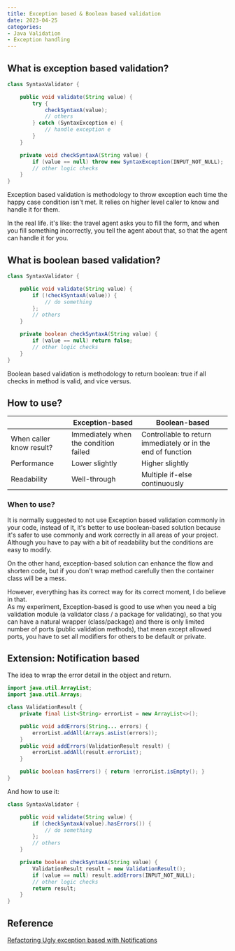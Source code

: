 ```yaml
---
title: Exception based & Boolean based validation
date: 2023-04-25
categories:
- Java Validation
- Exception handling
---
```


## What is exception based validation?

```java
class SyntaxValidator {

    public void validate(String value) {
        try {
            checkSyntaxA(value);
            // others
        } catch (SyntaxException e) {
            // handle exception e
        }
    }

    private void checkSyntaxA(String value) {
        if (value == null) throw new SyntaxException(INPUT_NOT_NULL);
        // other logic checks
    }
}
```
Exception based validation is methodology to throw exception each time the happy case condition isn't met.
It relies on higher level caller to know and handle it for them.

In the real life. it's like: the travel agent asks you to fill the form, and when you fill something incorrectly, you
tell the agent about that, so that the agent can handle it for you.

## What is boolean based validation?
```java
class SyntaxValidator {

    public void validate(String value) {
        if (!checkSyntaxA(value)) {
            // do something
        };
        // others
    }

    private boolean checkSyntaxA(String value) {
        if (value == null) return false;
        // other logic checks
    }
}
```

Boolean based validation is methodology to return boolean: true if all checks in method is valid, and vice versus.

## How to use?

|                          | Exception-based                       | Boolean-based                                                |
|--------------------------|---------------------------------------|--------------------------------------------------------------|
| When caller know result? | Immediately when the condition failed | Controllable to return immediately or in the end of function |
| Performance              | Lower slightly                        | Higher slightly                                              |
| Readability              | Well-through                          | Multiple if-else continuously                                |

### When to use?

It is normally suggested to not use Exception based validation commonly in your code, instead of it, it's better to use
boolean-based solution because it's safer to use commonly and work correctly in all areas of your project.
Although you have to pay with a bit of readability but the conditions are easy to modify.

On the other hand, exception-based solution can enhance the flow and shorten code, but if you don't wrap method carefully
then the container class will be a mess.

However, everything has its correct way for its correct moment, I do believe in that. <br/>
As my experiment, Exception-based is
good to use when you need a big validation module (a validator class / a package for validating), so that you can have a
natural wrapper (class/package) and there is only limited number of ports (public validation methods), that mean except
allowed ports, you have to set all modifiers for others to be default or private.

## Extension: Notification based
The idea to wrap the error detail in the object and return.

```java
import java.util.ArrayList;
import java.util.Arrays;

class ValidationResult {
    private final List<String> errorList = new ArrayList<>();

    public void addErrors(String... errors) {
        errorList.addAll(Arrays.asList(errors));
    }
    public void addErrors(ValidationResult result) {
        errorList.addAll(result.errorList);
    }

    public boolean hasErrors() { return !errorList.isEmpty(); }
}
```

And how to use it:
```java
class SyntaxValidator {

    public void validate(String value) {
        if (checkSyntaxA(value).hasErrors()) {
            // do something
        };
        // others
    }

    private boolean checkSyntaxA(String value) {
        ValidationResult result = new ValidationResult();
        if (value == null) result.addErrors(INPUT_NOT_NULL);
        // other logic checks
        return result;
    }
}
```

## Reference
[Refactoring Ugly exception based with Notifications](https://martinfowler.com/articles/replaceThrowWithNotification.html)